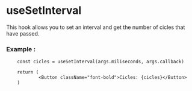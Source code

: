 


<Meta of={useSetInterval} />




# useSetInterval

This hook allows you to set an interval and get the number of cicles that have passed.

### Example :

```tsx
	const cicles = useSetInterval(args.miliseconds, args.callback)

	return (
			<Button className="font-bold">Cicles: {cicles}</Button>
	)
```


<Canvas of={useSetInterval.Example} />
<Controls/>

